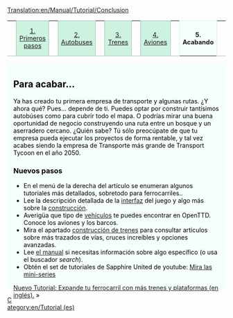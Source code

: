 [[Translation:en/Manual/Tutorial/Conclusion]]
{{en/Translation (es)|origen=Tutorial/Conclusion}}

{| width="100%" cellspacing="0" cellpadding="0" valign="top" border="0" style="margin-bottom: 0; margin-left: 1px;" |
| style="border: 0; border-bottom:1px solid #a3bfb1; background:none; width:2%" | &nbsp;
| style="padding:0 .3em; background-color:#cef2e0; font-size:90%; border:solid 1px #a3bfb1; text-align:center; width: 12em;"| [[es/Manual/Tutorial/Tutorial|1. Primeros pasos]]
| style="border: 0; border-bottom:1px solid #a3bfb1; background:none; width:2%" | &nbsp;
| style="padding:0 .3em; background-color:#cef2e0; font-size:90%; border:solid 1px #a3bfb1; text-align:center; width: 12em;"|[[es/Manual/Tutorial/Autobuses|2. Autobuses]]
| style="border: 0; border-bottom:1px solid #a3bfb1; background:none; width:2%" | &nbsp;
| style="padding:0 .3em; background-color:#cef2e0; font-size:90%; border:solid 1px #a3bfb1; text-align:center; width: 12em;"|[[es/Manual/Tutorial/Trenes|3. Trenes]]
| style="border: 0; border-bottom:1px solid #a3bfb1; background:none; width:2%" | &nbsp;
| style="padding:0 .3em; background-color:#cef2e0; font-size:90%; border:solid 1px #a3bfb1; text-align:center; width: 12em;"|[[es/Manual/Tutorial/Aviones|4. Aviones]]
| style="border: 0; border-bottom:1px solid #a3bfb1; background:none; width:2%" | &nbsp;
| style="padding:0 .3em; background-color:white; border:solid 1px #cef2e0; border-bottom: 0; text-align:center; font-size:90%; font-weight:bold; background-color:#f5fffa; width: 12em;" | '''5. Acabando'''
| style="border: 0; border-bottom:1px solid #a3bfb1; background:none;" | &nbsp;
|}
<div style="padding:.5em 1em 1em 1em; border-top:none; background-color:#f5fffa; color:#000;">
<div style="float: right">
{{es/Manual/Tutorial/Tutorial}}</div>
==Para acabar...==
Ya has creado tu primera empresa de transporte y algunas rutas. ¿Y ahora qué? Pues... depende de ti. Puedes optar por construir tantísimos autobúses como para cubrir todo el mapa. O podrías mirar una buena oportunidad de negocio construyendo una ruta entre un bosque y un aserradero cercano. ¿Quién sabe? Tú sólo preocúpate de que tu empresa pueda ejecutar los proyectos de forma rentable, y tal vez acabes siendo la empresa de Transporte más grande de Transport Tycoon en el año 2050.

===Nuevos pasos===
* En el menú de la derecha del artículo se enumeran algunos tutoriales más detallados, sobretodo para ferrocarriles..
* Lee la descripción detallada de la [[en/Es/Interfaz del juego|interfaz]] del juego y algo más sobre la [[en/Es/Construcción|construcción]].
* Averigüa que tipo de [[en/Es/Vehículos|vehículos]] te puedes encontrar en OpenTTD. Conoce los aviones y los barcos.
* Mira el apartado [[en/Es/Construcción de trenes|construcción de trenes]] para consultar artículos sobre más trazados de vías, cruces increíbles y opciones avanzadas.
* Lee [[es/Manual/Main Page|el manual]] si necesitas información sobre algo específico (o usa el buscador ''search'').
* Obtén el set de tutoriales de Sapphire United de youtube: [http://www.youtube.com/watch?v=KAriYewKvj8&feature=PlayList&p=C168C0CB0588B9A0&index=0&playnext=1 Mira las mini-series]

<span style="float: right">[[en/Tutorial/Two Platforms|Nuevo Tutorial: Expande tu ferrocarril con más trenes y plataformas (en inglés).]] &raquo;</span>

</div>
[[Category:en/Tutorial (es)]]